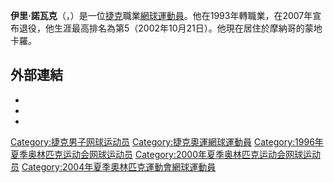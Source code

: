 {{Infobox 网球
|姓名=Jiří Novák
|国籍=捷克
|生年=1975年
|生日=3月22日
|出生地={{CZE}}[[茲林|茲林]]
|居住地=摩納哥[[蒙地卡羅|蒙地卡羅]]
|身高=190
|体重=86
|持拍手=右
|反拍=
|转职业年=1993年
|球拍=
|球衣=
|球鞋=
|单打最高排名=5（2002年10月21日）
|双打最高排名=6（2001年7月9日）
|现单打排名=已退休
|现双打排名=已退休
|单打冠军头衔=7
|双打冠军头衔=18
|职业战绩=
|奖金=7,614,063[[美元|美元]]
|澳网最好成绩=四強（2002）
|法网最好成绩=第四輪（2003）
|温网最好成绩=第三輪（2003、2005）
|美网最好成绩=第四輪（1999、2002、2006）
|大满贯个数=0个（單打0个）
|奥运会最好成绩=
}}

'''伊里·諾瓦克'''（{{lang-cs|'''Jiří Novák'''}}，{{bd|1975年|3月22日|catidx=Novák}}）是一位[[捷克|捷克]]職業[[網球運動員|網球運動員]]。他在1993年轉職業，在2007年宣布退役，他生涯最高排名為第5（2002年10月21日）。他現在居住於摩納哥的蒙地卡羅。

==外部連結==
* {{ATP|id=N254}}
* {{ITF Profile|id=10006643}}
* {{DavisCupplayerlink|id=10006643}}

{{Authority control}}
{{DEFAULTSORT:Novak, Jiri}}
[[Category:捷克男子网球运动员|Category:捷克男子网球运动员]]
[[Category:捷克奧運網球運動員|Category:捷克奧運網球運動員]]
[[Category:1996年夏季奥林匹克运动会网球运动员|Category:1996年夏季奥林匹克运动会网球运动员]]
[[Category:2000年夏季奥林匹克运动会网球运动员|Category:2000年夏季奥林匹克运动会网球运动员]]
[[Category:2004年夏季奧林匹克運動會網球運動員|Category:2004年夏季奧林匹克運動會網球運動員]]